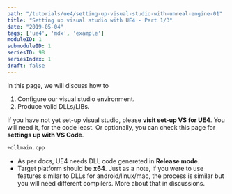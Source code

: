 ```yaml
---
path: "/tutorials/ue4/setting-up-visual-studio-with-unreal-engine-01"
title: "Setting up visual studio with UE4 - Part 1/3"
date: "2019-05-04"
tags: ['ue4', 'mdx', 'example']
moduleID: 1
submoduleID: 1
seriesID: 98
seriesIndex: 1
draft: false
---
```



In this page, we will discuss how to

1. Configure our visual studio environment.
2. Produce valid DLLs/LIBs.

If you have not yet set-up visual studio, please **visit set-up VS for UE4**. You will need it, for the code least. Or optionally, you can check this page for **settings up with VS Code**.
```cpp
+dllmain.cpp
```

- As per docs, UE4 needs DLL code genereted in **Release mode**.
- Target platform should be **x64**. Just as a note, if you were to use features similar to DLLs for android/linux/mac, the process is similar but you will need different compilers. More about that in discussions.

